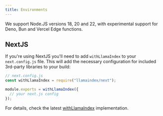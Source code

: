 ```yaml
---
title: Environments
---
```


We support Node.JS versions 18, 20 and 22, with experimental support for Deno, Bun and Vercel Edge functions.

## NextJS

If you're using NextJS you'll need to add `withLlamaIndex` to your `next.config.js` file. This will add the necessary configuration for included 3rd-party libraries to your build:

```js
// next.config.js
const withLlamaIndex = require("llamaindex/next");

module.exports = withLlamaIndex({
  // your next.js config
});
```

For details, check the latest [withLlamaIndex](https://github.com/run-llama/LlamaIndexTS/blob/main/packages/llamaindex/src/next.ts) implementation.
